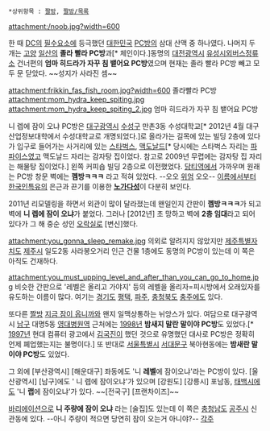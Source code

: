  *상위항목 : [[짤방]], [[짤방/목록]]

attachment:/noob.jpg?width=600

한 때 [[DC]]의 [[필수요소]]에 등극했던 [[대한민국]] [[PC방]]의 삼대 산맥 중 하나였다. 나머지 두 개는 [[고양]] [[일산]]의 '''졸라 빨라 PC방'''과[* 체인이다.]동명의  [[대전광역시]] [[유성시외버스정류소]] 건너편의 '''엄마 히드라가 자꾸 침 뱉어요 PC방'''였으며 현재는 졸라 빨라 PC방 빼고 모두 문 닫았다. ~~성지가 사라진 셈~~

attachment:frikkin_fas_fish_room.jpg?width=600
졸라빨라 PC방
attachment:mom_hydra_keep_spiting.jpg
attachment:mom_hydra_keep_spiting_2.jpg
엄마 히드라가 자꾸 침 뱉어요 PC방

니 렙에 잠이 오냐 PC방은 [[대구광역시]] [[수성구]] 만촌3동 수성대학교[* 2012년 4월 대구산업정보대학에서 수성대학교로 개명되었다.]로 올라가는 길목에 있는 빌딩 2층에 있다가 입구로 들어가는 사거리에 있는 [[스타벅스]], [[맥도날드]][* 당시에는 스타벅스 자리는 [[파파이스]]였고 맥도날드 자리는 감자탕 집이었다. 참고로 2009년 무렵에는 감자탕 집 자리는 해물탕 집이었다.] 왼쪽 커피숍 빌딩 2층으로 이전했었다. [[담티역]]에서 가까우며 원래는 PC방 창문 벽에는 '''껨방ㅋㅋㅋ''' 라고 적혀 있었다. --오오 [[위엄]] 오오-- [[이름]]에서부터 [[한국인]]특유의 은근과 끈기를 이용한 '''[[노가다]]성'''이 다분히 보인다.

2011년 리모델링을 하면서 외관이 많이 달라졌는데 왠일인지 간판이 '''껨방ㅋㅋㅋ'''가 되고 벽에 '''니 렙에 잠이 오냐'''가 붙었다. 그러나 [2012년] 초 망하고 벽에 '''2층 임대'''라고 되어 있다가 그 해 중순 성인 [[오락실]]로 [변신]했다.

attachment:you_gonna_sleep_remake.jpg
의외로 알려지지 않았지만 [[제주특별자치도]] [[제주시]] 일도2동 사라봉오거리 인근 건물 1층에도 동명의 PC방이 있는데 이 쪽은 아직도 건재하다.

attachment:you_must_upping_level_and_after_than_you_can_go_to_home.jpg
비슷한 간판으로 '레벨은 올리고 가야지' 등의 레벨을 올리자=피시방에서 오래있자를 유도하는 이름이 많다. 여기는 [[경기도]] [[평택]], [[파주]], [[충청북도]] [[충주]]에도 있다.

또다른 [[짤방]] [[지금 잠이 옵니까]]와 왠지 일맥상통하는 뉘앙스가 있다. 여담으로 대구광역시 [[남구]] 대명5동 [[영대병원역]] 근처에는 [[1998년]] '''밤새지 말란 말이야 PC방'''도 있었다.[* [[1997년]] 현대 컴퓨터 광고에서 [[김국진]]이 했던 것으로 유명했던 대사로 PC방은 정확히 언제 폐업했는지는 불명이다.] 또 반대로 [[서울특별시]] [[서대문구]] 북아현동에는 '''밤새란 말이야 PC방'''도 있었다.

그 외에 [부산광역시] [해운대구] 좌동에도 '니 '''레벨'''에 잠이오냐'라는 PC방이 있다. [울산광역시] [남구]에도 ' 니 렙에 잠이오냐'가 있으며 [강원도] [강릉시] 포남동, [[태백시]]에도 '니 '''랩'''에 잠이오냐'가 있다. ~~[전국구] [프랜차이즈]~~

[[바리에이션]]으로 '''니 주량에 잠이 오냐''' 라는 [술집]도 있는데 이 쪽은 [[충청남도]] [[공주시]] 신관동에 있다. --아니 주량이 적으면 당연히 잠이 오는거 아니야?--
[[각주]]

